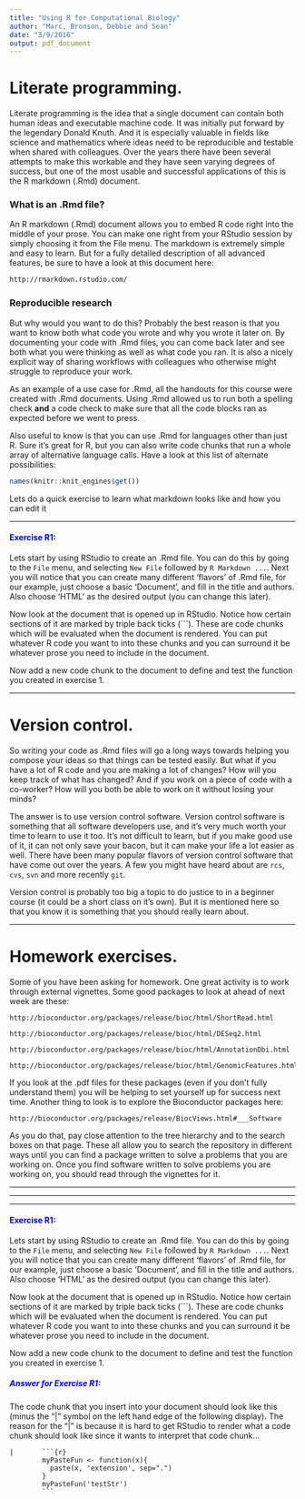 ```yaml
---
title: "Using R for Computational Biology"
author: "Marc, Bronson, Debbie and Sean"
date: "3/9/2016"
output: pdf_document
---
```



# Literate programming.

Literate programming is the idea that a single document can contain both human ideas and executable machine code.  It was initially put forward by the legendary Donald Knuth.  And it is especially valuable in fields like science and mathematics where ideas need to be reproducible and testable when shared with colleagues.  Over the years there have been several attempts to make this workable and they have seen varying degrees of success, but one of the most usable and successful applications of this is the R markdown (.Rmd) document.

### What is an .Rmd file?

An R markdown (.Rmd) document allows you to embed R code right into the middle of your prose.  You can make one right from your RStudio session by simply choosing it from the File menu.  The markdown is extremely simple and easy to learn.  But for a fully detailed description of all advanced features, be sure to have a look at this document here: 
```bash
http://rmarkdown.rstudio.com/
```

### Reproducible research

But why would you want to do this?  Probably the best reason is that you want to know both what code you wrote and why you wrote it later on.  By documenting your code with .Rmd files, you can come back later and see both what you were thinking as well as what code you ran.  It is also a nicely explicit way of sharing workflows with colleagues who otherwise might struggle to reproduce your work.

As an example of a use case for .Rmd, all the handouts for this course were created with .Rmd documents.  Using .Rmd allowed us to run both a spelling check __and__ a code check to make sure that all the code blocks ran as expected before we went to press.

Also useful to know is that you can use .Rmd for languages other than just R.  Sure it's great for R, but you can also write code chunks that run a whole array of alternative language calls.  Have a look at this list of alternate possibilities:

```r
names(knitr::knit_engines$get())
```
Lets do a quick exercise to learn what markdown looks like and how you can edit it

***
####  <span style="color:blue">__Exercise R1:__</span> 

Lets start by using RStudio to create an .Rmd file.  You can do this by going to the `File` menu, and selecting `New File` followed by `R Markdown ...`.  Next you will notice that you can create many different 'flavors' of .Rmd file, for our example, just choose a basic 'Document', and fill in the title and authors.  Also choose 'HTML' as the desired output (you can change this later).

Now look at the document that is opened up in RStudio.  Notice how certain sections of it are marked by triple back ticks (```).  These are code chunks which will be evaluated when the document is rendered.  You can put whatever R code you want to into these chunks and you can surround it be whatever prose you need to include in the document.

Now add a new code chunk to the document to define and test the function you created in exercise 1.

***





# Version control.

So writing your code as .Rmd files will go a long ways towards helping you compose your ideas so that things can be tested easily.  But what if you have a lot of R code and you are making a lot of changes?  How will you keep track of what has changed?  And if you work on a piece of code with a co-worker?  How will you both be able to work on it without losing your minds?

The answer is to use version control software.  Version control software is something that all software developers use, and it's very much worth your time to learn to use it too.  It's not difficult to learn, but if you make good use of it, it can not only save your bacon, but it can make your life a lot easier as well.  There have been many popular flavors of version control software that have come out over the years.  A few you might have heard about are `rcs`, `cvs`, `svn` and more recently `git`. 

Version control is probably too big a topic to do justice to in a beginner course (it could be a short class on it's own).  But it is mentioned here so that you know it is something that you should really learn about.


***

# Homework exercises.

Some of you have been asking for homework.  One great activity is to work through external vignettes.  Some good packages to look at ahead of next week are these:

```
http://bioconductor.org/packages/release/bioc/html/ShortRead.html

http://bioconductor.org/packages/release/bioc/html/DESeq2.html

http://bioconductor.org/packages/release/bioc/html/AnnotationDbi.html

http://bioconductor.org/packages/release/bioc/html/GenomicFeatures.html
```

If you look at the .pdf files for these packages (even if you don't fully understand them) you will be helping to set yourself up for success next time.  Another thing to look is to explore the Bioconductor packages here:

```
http://bioconductor.org/packages/release/BiocViews.html#___Software
```

As you do that, pay close attention to the tree hierarchy and to the search boxes on that page.  These all allow you to search the repository in different ways until you can find a package written to solve a problems that you are working on.  Once you find software written to solve problems you are working on, you should read through the vignettes for it.



***
***
***


####  <span style="color:blue">__Exercise R1:__</span> 

Lets start by using RStudio to create an .Rmd file.  You can do this by going to the `File` menu, and selecting `New File` followed by `R Markdown ...`.  Next you will notice that you can create many different 'flavors' of .Rmd file, for our example, just choose a basic 'Document', and fill in the title and authors.  Also choose 'HTML' as the desired output (you can change this later).

Now look at the document that is opened up in RStudio.  Notice how certain sections of it are marked by triple back ticks (```).  These are code chunks which will be evaluated when the document is rendered.  You can put whatever R code you want to into these chunks and you can surround it be whatever prose you need to include in the document.

Now add a new code chunk to the document to define and test the function you created in exercise 1.

#####  <span style="color:blue">__Answer for Exercise R1:__</span> 


The code chunk that you insert into your document should look like this (minus the "|" symbol on the left hand edge of the following display).  The reason for the "|" is because it is hard to get RStudio to render what a code chunk should look like since it wants to interpret that code chunk...

````
|       ```{r}
        myPasteFun <- function(x){
          paste(x, 'extension', sep=".")
        }
        myPasteFun('testStr')
        ```
````



